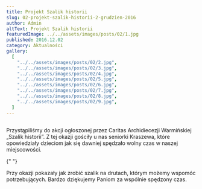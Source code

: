 ```yaml
---
title: Projekt Szalik historii
slug: 02-projekt-szalik-historii-2-grudzien-2016
author: Admin
altText: Projekt Szalik historii
featuredImage: ../../assets/images/posts/02/1.jpg
published: 2016.12.02
category: Aktualności
gallery:
  [
    "../../assets/images/posts/02/2.jpg",
    "../../assets/images/posts/02/3.jpg",
    "../../assets/images/posts/02/4.jpg",
    "../../assets/images/posts/02/5.jpg",
    "../../assets/images/posts/02/6.jpg",
    "../../assets/images/posts/02/7.jpg",
    "../../assets/images/posts/02/8.jpg",
    "../../assets/images/posts/02/9.jpg",
  ]
---
```


##

<p>
  Przystąpiliśmy do akcji ogłoszonej przez Caritas Archidiecezji Warmińskiej
  „Szalik historii”. Z tej okazji gościły u nas seniorki Kraszewa, które
  opowiedziały dzieciom jak się dawniej spędzało wolny czas w naszej
  miejscowości.
</p>{" "}

<p>
  Przy okazji pokazały jak zrobić szalik na drutach, którym możemy wspomóc
  potrzebujących. Bardzo dziękujemy Paniom za wspólnie spędzony czas.
</p>
